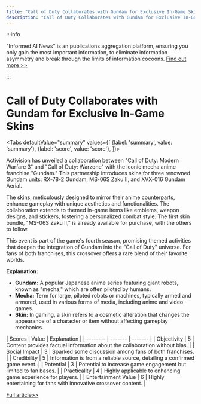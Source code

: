 ```yaml
---
title: "Call of Duty Collaborates with Gundam for Exclusive In-Game Skins"
description: "Call of Duty Collaborates with Gundam for Exclusive In-Game Skins"
---
```



:::info

"Informed AI News" is an publications aggregation platform, ensuring you only gain the most important information, to eliminate information asymmetry and break through the limits of information cocoons.  [Find out more >>](/docs/guides)

:::

# Call of Duty Collaborates with Gundam for Exclusive In-Game Skins


<Tabs
	defaultValue="summary"
	values={[
	{label: 'summary', value: 'summary'},
	{label: 'score', value: 'score'},
]}>
<TabItem value="summary">


Activision has unveiled a collaboration between "Call of Duty: Modern Warfare 3" and "Call of Duty: Warzone" with the iconic mecha anime franchise "Gundam." This partnership introduces skins for three renowned Gundam units: RX-78-2 Gundam, MS-06S Zaku II, and XVX-016 Gundam Aerial.

The skins, meticulously designed to mirror their anime counterparts, enhance gameplay with unique aesthetics and functionalities. The collaboration extends to themed in-game items like emblems, weapon designs, and stickers, fostering a personalized combat style. The first skin bundle, "MS-06S Zaku II," is already available for purchase, with the others to follow.

This event is part of the game's fourth season, promising themed activities that deepen the integration of Gundam into the "Call of Duty" universe. For fans of both franchises, this crossover offers a rare blend of their favorite worlds.

**Explanation:**
- **Gundam:** A popular Japanese anime series featuring giant robots, known as "mecha," which are often piloted by humans.
- **Mecha:** Term for large, piloted robots or machines, typically armed and armored, used in various forms of media, including anime and video games.
- **Skin:** In gaming, a skin refers to a cosmetic alteration that changes the appearance of a character or item without affecting gameplay mechanics.
</TabItem>
<TabItem value="score">
	| Scores     | Value   | Explanation |
	| -------- | ------- | ------- |
	| Objectivity  | 5    | Content provides factual information about the collaboration without bias.    |
	| Social Impact | 3     | Sparked some discussion among fans of both franchises.    |
	| Credibility    | 5    | Information is from a reliable source, detailing a confirmed game event.    |
	| Potential    | 3    | Potential to increase game engagement but limited to fan bases.    |
	| Practicality    | 4    | Highly applicable to enhancing game experience for players.    |
	| Entertainment Value    | 6    | Highly entertaining for fans with innovative crossover content.    |
</TabItem>
</Tabs>

[Full article>>](https://www.cnbeta.com.tw/articles/game/1433312.htm)
